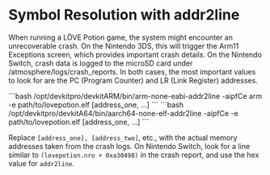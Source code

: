 
# Symbol Resolution with addr2line

When running a LÖVE Potion game, the system might encounter an unrecoverable crash. On the Nintendo 3DS, this will trigger the Arm11 Exceptions screen, which provides important crash details. On the Nintendo Switch, crash data is logged to the microSD card under /atmosphere/logs/crash_reports. In both cases, the most important values to look for are the PC (Program Counter) and LR (Link Register) addresses.

<Tabs>
    <TabItem value="Nintendo 3DS">
    ```bash
    /opt/devkitpro/devkitARM/bin/arm-none-eabi-addr2line -aipfCe arm -e path/to/lovepotion.elf [address_one, ...]
    ```
    </TabItem>
    <TabItem value="Nintendo Switch">
    ```bash
    /opt/devkitpro/devkitA64/bin/aarch64-none-elf-addr2line -aipfCe -e path/to/lovepotion.elf [address_one, ...]
    ```
    </TabItem>
</Tabs>

Replace `[address_one], [address_two]`, etc., with the actual memory addresses taken from the crash logs. On Nintendo Switch, look for a line similar to `(lovepotion.nro + 0xa30498)` in the crash report, and use the hex value for `addr2line`.
